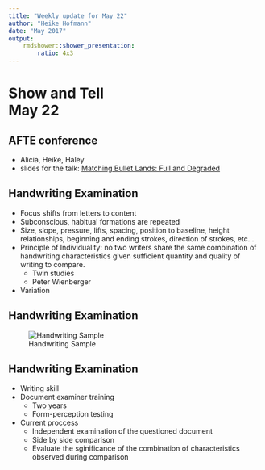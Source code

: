 ```yaml
---
title: "Weekly update for May 22"
author: "Heike Hofmann"
date: "May 2017"
output: 
    rmdshower::shower_presentation:
        ratio: 4x3
---
```



# Show and Tell <br> May 22

## AFTE conference

- Alicia, Heike, Haley
- slides for the talk: [Matching Bullet Lands: Full and Degraded](../../talks/AFTE\ 2017/AFTE-slides.html)

## Handwriting Examination

- Focus shifts from letters to content
- Subconscious, habitual formations are repeated
- Size, slope, pressure, lifts, spacing, position to baseline, height relationships, beginning and ending strokes, direction of strokes, etc...
- Principle of Individuality: no two writers share the same combination of handwriting characteristics given sufficient quantity and quality of writing to compare.
    - Twin studies
    - Peter Wienberger
- Variation

## Handwriting Examination

![Handwriting Sample](handwriting_sample.png)

## Handwriting Examination

- Writing skill
- Document examiner training 
    - Two years
    - Form-perception testing
- Current proccess
    - Independent examination of the questioned document
    - Side by side comparison
    - Evaluate the sginificance of the combination of characteristics observed during comparison



